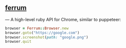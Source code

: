 
<h2 class="inline"><a href="https://github.com/route/ferrum">ferrum</a></h2> — A high-level ruby API for Chrome, similar to puppeteer:

```ruby
browser = Ferrum::Browser.new
browser.goto("https://google.com")
browser.screenshot(path: "google.png")
browser.quit
```
